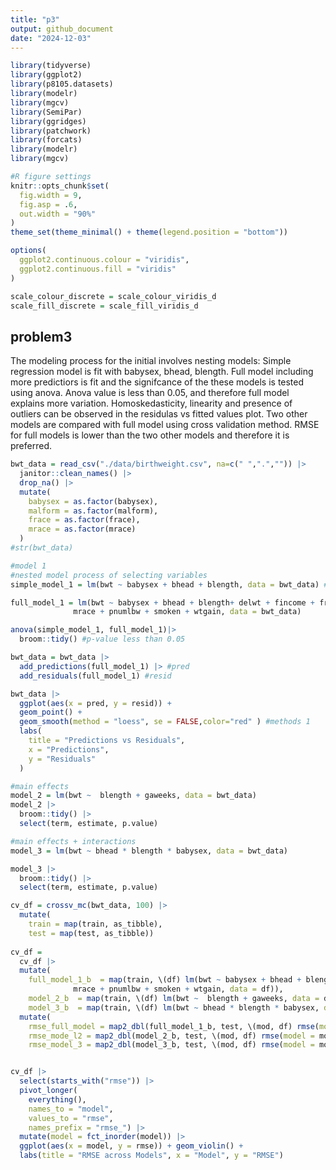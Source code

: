 ```yaml
---
title: "p3"
output: github_document
date: "2024-12-03"
---
```


```r
library(tidyverse)
library(ggplot2)
library(p8105.datasets)
library(modelr)
library(mgcv)
library(SemiPar)
library(ggridges)
library(patchwork)
library(forcats)
library(modelr) 
library(mgcv)

#R figure settings
knitr::opts_chunk$set(
  fig.width = 9,
  fig.asp = .6,
  out.width = "90%"
)
theme_set(theme_minimal() + theme(legend.position = "bottom"))

options(
  ggplot2.continuous.colour = "viridis",
  ggplot2.continuous.fill = "viridis"
)

scale_colour_discrete = scale_colour_viridis_d
scale_fill_discrete = scale_fill_viridis_d
```
## problem3 

The modeling process for the initial involves nesting models: Simple regression model is fit with babysex, bhead, blength. Full model including more predictiors is fit and the signifcance of the these models is tested using anova. Anova value is less than 0.05, and therefore full model explains more variation. Homoskedasticity, linearity and presence of outliers can be observed in the residulas vs fitted values plot. 
Two other models are compared with full model using cross validation method. RMSE for full models is lower than the two other models and therefore it is preferred. 


```r
bwt_data = read_csv("./data/birthweight.csv", na=c(" ",".","")) |>
  janitor::clean_names() |>
  drop_na() |>
  mutate(
    babysex = as.factor(babysex),
    malform = as.factor(malform),
    frace = as.factor(frace),
    mrace = as.factor(mrace)
  )
#str(bwt_data)

```

```r
#model 1
#nested model process of selecting variables 
simple_model_1 = lm(bwt ~ babysex + bhead + blength, data = bwt_data) #baby's variables

full_model_1 = lm(bwt ~ babysex + bhead + blength+ delwt + fincome + frace + gaweeks + malform +
              mrace + pnumlbw + smoken + wtgain, data = bwt_data) 

anova(simple_model_1, full_model_1)|>
  broom::tidy() #p-value less than 0.05 

bwt_data = bwt_data |>
  add_predictions(full_model_1) |> #pred
  add_residuals(full_model_1) #resid

bwt_data |> 
  ggplot(aes(x = pred, y = resid)) +
  geom_point() +
  geom_smooth(method = "loess", se = FALSE,color="red" ) #methods 1
  labs(
    title = "Predictions vs Residuals",
    x = "Predictions",
    y = "Residuals"
  ) 

```

```r
#main effects
model_2 = lm(bwt ~  blength + gaweeks, data = bwt_data)
model_2 |> 
  broom::tidy() |>
  select(term, estimate, p.value) 

#main effects + interactions
model_3 = lm(bwt ~ bhead * blength * babysex, data = bwt_data)

model_3 |> 
  broom::tidy() |>
  select(term, estimate, p.value) 
```


```r
cv_df = crossv_mc(bwt_data, 100) |>
  mutate(
    train = map(train, as_tibble),
    test = map(test, as_tibble))
  
cv_df =
  cv_df |>
  mutate(
    full_model_1_b  = map(train, \(df) lm(bwt ~ babysex + bhead + blength+ delwt + fincome + frace + gaweeks + malform +
              mrace + pnumlbw + smoken + wtgain, data = df)),
    model_2_b  = map(train, \(df) lm(bwt ~  blength + gaweeks, data = df)),
    model_3_b  = map(train, \(df) lm(bwt ~ bhead * blength * babysex, data = df))) |>
  mutate(
    rmse_full_model = map2_dbl(full_model_1_b, test, \(mod, df) rmse(model = mod, data = df)),
    rmse_mode_l2 = map2_dbl(model_2_b, test, \(mod, df) rmse(model = mod, data = df)),
    rmse_model_3 = map2_dbl(model_3_b, test, \(mod, df) rmse(model = mod, data = df)))


cv_df |>
  select(starts_with("rmse")) |>
  pivot_longer(
    everything(),
    names_to = "model",
    values_to = "rmse",
    names_prefix = "rmse_") |>
  mutate(model = fct_inorder(model)) |>
  ggplot(aes(x = model, y = rmse)) + geom_violin() +
  labs(title = "RMSE across Models", x = "Model", y = "RMSE")
```

